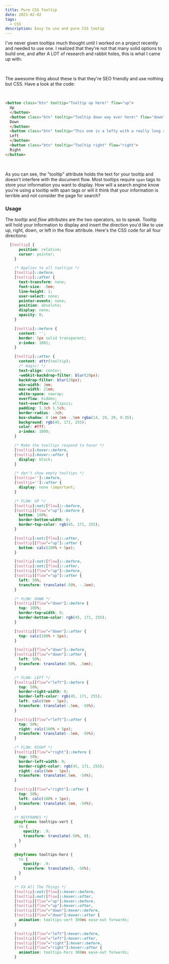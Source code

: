```yaml
---
title: Pure CSS Tooltip
date: 2021-02-02
tags:
  - CSS
description: Easy to use and pure CSS tootip
---
```




I've never given tooltips much thought until I worked on a project recently and needed to use one. I realized that they're not that many solid options to build one, and after A LOT of research and rabbit holes, this is what I came up with:
<br />

<ToolTip />

<br />

The awesome thing about these is that they're SEO friendly and use nothing but CSS. Have a look at the code:

<br />

```html noLineNumbers
<button class="btn" tooltip="Tooltip up here!" flow="up">
  Up
  </button>
  <button class="btn" tooltip="Tooltip down way over here!" flow="down">
  Down
  </button>
  <button class="btn" tooltip="This one is a lefty with a really long sentence!" flow="left">
  Left
  </button>
  <button class="btn" tooltip="Tooltip right" flow="right">
  Right
</button>
```
<br />

As you can see, the "tooltip" attribute holds the text for your tooltip and doesn't interfere with the document flow. Most tooltips require `span` tags to store your information you want to display. How will a search engine know you're using a tooltip with span tags or will it think that your information is terrible and not consider the page for search?

### Usage

The <em>tooltip</em> and <em>flow</em> attributes are the two operators, so to speak. Tooltip will hold your information to display and insert the direction you'd like to use up, right, down, or left in the flow attribute. Here's the CSS code for all four directions:

```css
  [tooltip] {
      position: relative;
      cursor: pointer;
    }

    /* Applies to all tooltips */
    [tooltip]::before,
    [tooltip]::after {
      text-transform: none;
      font-size: .9em;
      line-height: 1;
      user-select: none;
      pointer-events: none;
      position: absolute;
      display: none;
      opacity: 0;
    }

    [tooltip]::before {
      content: '';
      border: 5px solid transparent;
      z-index: 1001;
    }

    [tooltip]::after {
      content: attr(tooltip);
      /* magic! */
      text-align: center;
      -webkit-backdrop-filter: blur(20px);
      backdrop-filter: blur(20px);
      min-width: 3em;
      max-width: 21em;
      white-space: nowrap;
      overflow: hidden;
      text-overflow: ellipsis;
      padding: 1.3ch 1.5ch;
      border-radius: .3ch;
      box-shadow: 0 1em 2em -.5em rgba(14, 19, 29, 0.35);
      background: rgb(45, 171, 255);
      color: #fff;
      z-index: 1000;
    }

    /* Make the tooltips respond to hover */
    [tooltip]:hover::before,
    [tooltip]:hover::after {
      display: block;
    }

    /* don't show empty tooltips */
    [tooltip='']::before,
    [tooltip='']::after {
      display: none !important;
    }

    /* FLOW: UP */
    [tooltip]:not([flow])::before,
    [tooltip][flow^="up"]::before {
      bottom: 100%;
      border-bottom-width: 0;
      border-top-color: rgb(45, 171, 255);
    }

    [tooltip]:not([flow])::after,
    [tooltip][flow^="up"]::after {
      bottom: calc(100% + 5px);
    }

    [tooltip]:not([flow])::before,
    [tooltip]:not([flow])::after,
    [tooltip][flow^="up"]::before,
    [tooltip][flow^="up"]::after {
      left: 50%;
      transform: translate(-50%, -.5em);
    }

    /* FLOW: DOWN */
    [tooltip][flow^="down"]::before {
      top: 100%;
      border-top-width: 0;
      border-bottom-color: rgb(45, 171, 255);
    }

    [tooltip][flow^="down"]::after {
      top: calc(100% + 5px);
    }

    [tooltip][flow^="down"]::before,
    [tooltip][flow^="down"]::after {
      left: 50%;
      transform: translate(-50%, .5em);
    }

    /* FLOW: LEFT */
    [tooltip][flow^="left"]::before {
      top: 50%;
      border-right-width: 0;
      border-left-color: rgb(45, 171, 255);
      left: calc(0em - 5px);
      transform: translate(-.5em, -50%);
    }

    [tooltip][flow^="left"]::after {
      top: 50%;
      right: calc(100% + 5px);
      transform: translate(-.5em, -50%);
    }

    /* FLOW: RIGHT */
    [tooltip][flow^="right"]::before {
      top: 50%;
      border-left-width: 0;
      border-right-color: rgb(45, 171, 255);
      right: calc(0em - 5px);
      transform: translate(.5em, -50%);
    }

    [tooltip][flow^="right"]::after {
      top: 50%;
      left: calc(100% + 5px);
      transform: translate(.5em, -50%);
    }

    /* KEYFRAMES */
    @keyframes tooltips-vert {
      to {
        opacity: .9;
        transform: translate(-50%, 0);
      }
    }

    @keyframes tooltips-horz {
      to {
        opacity: .9;
        transform: translate(0, -50%);
      }
    }

    /* FX All The Things */
    [tooltip]:not([flow]):hover::before,
    [tooltip]:not([flow]):hover::after,
    [tooltip][flow^="up"]:hover::before,
    [tooltip][flow^="up"]:hover::after,
    [tooltip][flow^="down"]:hover::before,
    [tooltip][flow^="down"]:hover::after {
      animation: tooltips-vert 300ms ease-out forwards;
    }

    [tooltip][flow^="left"]:hover::before,
    [tooltip][flow^="left"]:hover::after,
    [tooltip][flow^="right"]:hover::before,
    [tooltip][flow^="right"]:hover::after {
      animation: tooltips-horz 300ms ease-out forwards;
    }

```

